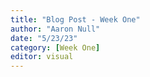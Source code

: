 ```yaml
---
title: "Blog Post - Week One"
author: "Aaron Null"
date: "5/23/23"
category: [Week One]
editor: visual
---
```


